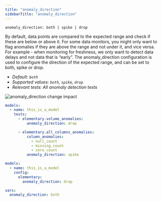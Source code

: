 ```yaml
---
title: "anomaly_direction"
sidebarTitle: "anomaly_direction"
---
```

<Snippet file="ai-generate-test.mdx" />

`anomaly_direction: both | spike | drop`


By default, data points are compared to the expected range and check if these are below or above it.
For some data monitors, you might only want to flag anomalies if they are above the range and not under it, and vice versa.
For example - when monitoring for freshness, we only want to detect data delays and not data that is “early”.
The anomaly_direction configuration is used to configure the direction of the expected range, and can be set to both, spike or drop.

- _Default: `both`_
- _Supported values: `both`, `spike`, `drop`_
- _Relevant tests: All anomaly detection tests_

<Frame caption="anomaly_direction change impact">
  <img
    src="https://res.cloudinary.com/diuctyblm/image/upload/v1681301375/Anomaly%20detection%20tests/anomaly_direction_r1sdl9.png"
    alt="anomaly_direction change impact"
  />
</Frame>

<RequestExample>

```yml test
models:
  - name: this_is_a_model
    tests:
      - elementary.volume_anomalies:
          anomaly_direction: drop

      - elementary.all_columns_anomalies:
          column_anomalies:
            - null_count
            - missing_count
            - zero_count
          anomaly_direction: spike
```

```yml model
models:
  - name: this_is_a_model
    config:
      elementary:
        anomaly_direction: drop
```

```yml dbt_project
vars:
  anomaly_direction: both
```

</RequestExample>
